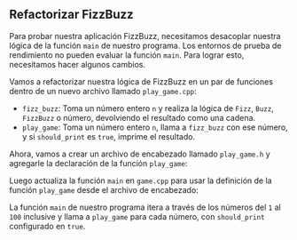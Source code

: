 
## Refactorizar FizzBuzz

Para probar nuestra aplicación FizzBuzz, necesitamos desacoplar nuestra lógica de la función `main` de nuestro programa. Los entornos de prueba de rendimiento no pueden evaluar la función `main`. Para lograr esto, necesitamos hacer algunos cambios.

Vamos a refactorizar nuestra lógica de FizzBuzz en un par de funciones dentro de un nuevo archivo llamado `play_game.cpp`:

<FizzBuzzRefactorCode />

- `fizz_buzz`: Toma un número entero `n` y realiza la lógica de `Fizz`, `Buzz`, `FizzBuzz` o número, devolviendo el resultado como una cadena.
- `play_game`: Toma un número entero `n`, llama a `fizz_buzz` con ese número, y si `should_print` es `true`, imprime el resultado.

Ahora, vamos a crear un archivo de encabezado llamado `play_game.h` y agregarle la declaración de la función `play_game`:

<FizzBuzzHeaderCode />

Luego actualiza la función `main` en `game.cpp` para usar la definición de la función `play_game` desde el archivo de encabezado:

<PlayGameCode />

La función `main` de nuestro programa itera a través de los números del `1` al `100` inclusive y llama a `play_game` para cada número, con `should_print` configurado en `true`.